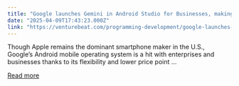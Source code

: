 ```yaml
---
title: "Google launches Gemini in Android Studio for Businesses, making it easier for devs to design work apps"
date: "2025-04-09T17:43:23.000Z"
link: "https://venturebeat.com/programming-development/google-launches-gemini-in-android-studio-for-businesses-making-it-easier-for-devs-to-design-work-apps/"
---
```


Though Apple remains the dominant smartphone maker in the U.S., Google&#8217;s Android mobile operating system is a hit with enterprises and businesses thanks to its flexibility and lower price point ...

[Read more](https://venturebeat.com/programming-development/google-launches-gemini-in-android-studio-for-businesses-making-it-easier-for-devs-to-design-work-apps/)
